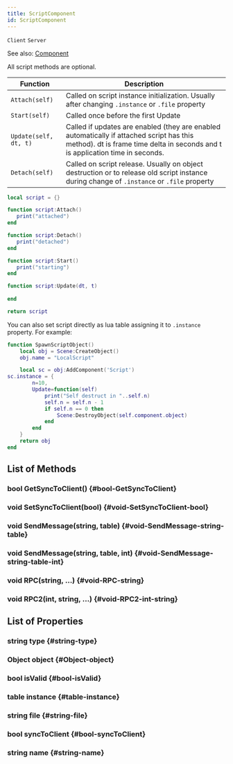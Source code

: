 ```yaml
---
title: ScriptComponent
id: ScriptComponent
---
```

`Client`
`Server`

See also: [Component](Component)

All script methods are optional.

| Function | Description |
| - | - |
| `Attach(self)` | Called on script instance initialization. Usually after changing `.instance` or `.file` property |
| `Start(self)` | Called once before the first Update |
| `Update(self, dt, t)` | Called if updates are enabled (they are enabled automatically if attached script has this method). dt is frame time delta in seconds and t is application time in seconds. |
| `Detach(self)` | Called on script release. Usually on object destruction or to release old script instance during change of `.instance` or `.file` property |


```lua title="component.lua"
local script = {}

function script:Attach()
   print("attached") 
end

function script:Detach()
   print("detached") 
end

function script:Start()
   print("starting") 
end

function script:Update(dt, t)
   
end

return script
```


You can also set script directly as lua table assigning it to `.instance` property. For example:

```lua
function SpawnScriptObject()
	local obj = Scene:CreateObject()
	obj.name = "LocalScript"

	local sc = obj:AddComponent('Script')
sc.instance = {
		n=10,
		Update=function(self)
			print("Self destruct in "..self.n)
			self.n = self.n - 1
			if self.n == 0 then
				Scene:DestroyObject(self.component.object)
			end
		end
	}	
	return obj	
end
```

## List of Methods

### bool GetSyncToClient() {#bool-GetSyncToClient}

### void SetSyncToClient(bool) {#void-SetSyncToClient-bool}

### void SendMessage(string, table) {#void-SendMessage-string-table}

### void SendMessage(string, table, int) {#void-SendMessage-string-table-int}

### void RPC(string, ...) {#void-RPC-string}

### void RPC2(int, string, ...) {#void-RPC2-int-string}

## List of Properties

### string type {#string-type}

### Object object {#Object-object}

### bool isValid {#bool-isValid}

### table instance {#table-instance}

### string file {#string-file}

### bool syncToClient {#bool-syncToClient}

### string name {#string-name}

